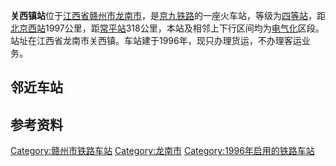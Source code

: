 {{Infobox China railway station
|车站名称 = 关西镇站
|图片 = Guanxizhen Railway Station (20190806173040).jpg
|图片介绍 = 摄于2019年8月
|英文名称 = Guanxizhen Railway Station
|车站代码 = 25715<ref>{{cite book|title=中华人民共和国铁路车站代码（GB/T 10302-2010）|publisher=中国标准出版社|year=2010|isbn=155066140495|ignore-isbn-error=true|pages=12}}</ref>
|电报码 = GRG<ref>{{cite book|author=铁道部电子计算技术中心, 铁道部运输局|title=铁路车站站名代码表：TMIS使用|publisher=中国铁道出版社|location=北京|year=1998|isbn=9787113030995|pages=48}}</ref>
|拼音码 = GXZ
|车站位置 = [[江西省|江西省]][[赣州市|赣州市]][[龙南市|龙南市]][[关西镇_(龙南市)|关西镇]]
|坐标 = {{coord|24|50|25|N|114|55|38|E|display=inline,title}}
|归属 = [[南昌铁路局|南昌铁路局]]
|线路 = [[京九铁路|京九铁路]]
|车站等级 = [[五等站_(中国大陆)|五等站]]<ref>{{Citation|title=南昌铁路局关于重新公布车站等级等事项的通知|date=2016-06-20}}</ref>
}}
'''关西镇站'''位于[[江西省|江西省]][[赣州市|赣州市]][[龙南市|龙南市]]，是[[京九铁路|京九铁路]]的一座火车站，等级为[[四等站_(中国)|四等站]]，距[[北京西站|北京西站]]1997公里，距[[常平站|常平站]]318公里，本站及相邻上下行区间均为[[电气化|电气化]]区段。站址在江西省龙南市关西镇。车站建于1996年，现只办理货运，不办理客运业务。

==邻近车站==
{{Start rail box|[[中国铁路|中国铁路]]}}
{{s-inop|[[龙南站|龙南站]]|{{站|北京西}}方向}}
{{s-line|[[京九铁路|京九铁路]]<br />← 11km 关西镇站 12km →}}
{{s-inop|[[定南站|定南站]]|{{站|常平}}方向}}
{{End box}}

== 参考资料 ==
{{reflist}}

{{京九铁路}} 
{{赣州车务段}}
[[Category:赣州市铁路车站|Category:赣州市铁路车站]]
[[Category:龙南市|Category:龙南市]]
[[Category:1996年启用的铁路车站|Category:1996年启用的铁路车站]]
